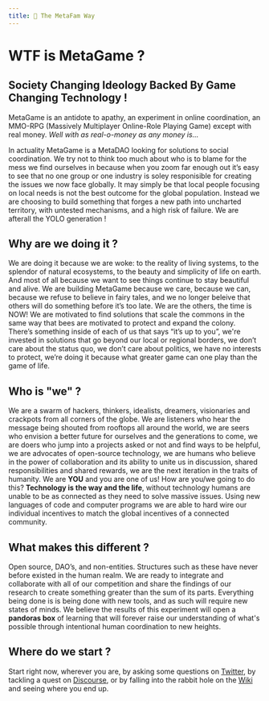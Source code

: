 ```yaml
---
title: 🐧 The MetaFam Way
---
```


# WTF is MetaGame ? 
## Society Changing Ideology Backed By Game Changing Technology ! 

MetaGame is an antidote to apathy, an experiment in online coordination, an MMO-RPG (Massively Multiplayer Online-Role Playing Game) except with real money. *Well with as real-o-money as any money is...*

In actuality MetaGame is a MetaDAO looking for solutions to social coordination. We try not to think too much about who is to blame for the mess we find ourselves in because when you zoom far enough out it’s easy to see that no one group or one industry is soley responisible for creating the issues we now face globally. It may simply be that local people focusing on local needs is not the best outcome for the global population. Instead we are choosing to build something that forges a new path into uncharted territory, with untested mechanisms, and a high risk of failure. We are afterall the YOLO generation ! 

## Why are we doing it ?
We are doing it because we are woke: to the reality of living systems, to the splendor of natural ecosystems, to the beauty and simplicity of life on earth. And most of all because we want to see things continue to stay beautiful and alive. 
We are building MetaGame because we care, because we can, because we refuse to believe in fairy tales, and we no longer beleive that others will do something before it’s too late. We are the others, the time is NOW! 
We are motivated to find solutions that scale the commons in the same way that bees are motivated to protect and expand the colony. There’s something inside of each of us that says “it’s up to you”, we're invested in solutions that go beyond our local or regional borders, we don’t care about the status quo, we don’t care about politics, we have no interests to protect, we’re doing it because what greater game can one play than the game of life.

## Who is "we" ?
We are a swarm of hackers, thinkers, idealists, dreamers, visionaries and crackpots from all corners of the globe. We are listeners who hear the message being shouted from rooftops all around the world, we are seers who envision a better future for ourselves and the generations to come, we are doers who jump into a projects asked or not and find ways to be helpful, we are advocates of open-source technology, we are humans who believe in the power of collaboration and its ability to unite us in discussion, shared responsibilities and shared rewards, we are the next iteration in the traits of humanity. We are **YOU** and you are one of us! How are you/we going to do this? **Technology is the way and the life**, without technology humans are unable to be as connected as they need to solve massive issues. Using new languages of code and computer programs we are able to hard wire our individual incentives to match the global incentives of a connected community.

## What makes this different ?
Open source, DAO’s, and non-entities. Structures such as these have never before existed in the human realm. We are ready to integrate and collaborate with all of our competition and share the findings of our research to create something greater than the sum of its parts. Everything being done is is being done with new tools, and as such will require new states of minds. We believe the results of this experiment will open a **pandoras box** of learning that will forever raise our understanding of what's possible through intentional human coordination to new heights. 

## Where do we start ?
Start right now, wherever you are, by asking some questions on [Twitter](https://twitter.com/metafam), by tackling a quest on [Discourse](https://forum.metagame.wtf/c/quest/5/l/latest?board=default), or by falling into the rabbit hole on the [Wiki](https://wiki.metagame.wtf/) and seeing where you end up. 

